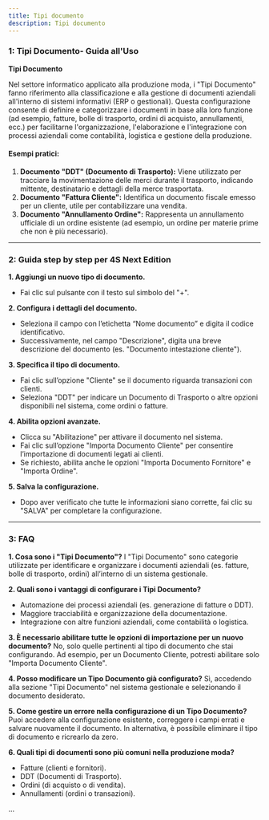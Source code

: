 ```yaml
---
title: Tipi documento
description: Tipi documento
---
```


### **1: Tipi Documento- Guida all'Uso**

**Tipi Documento**

Nel settore informatico applicato alla produzione moda, i "Tipi Documento" fanno riferimento alla classificazione e alla gestione di documenti aziendali all'interno di sistemi informativi (ERP o gestionali). Questa configurazione consente di definire e categorizzare i documenti in base alla loro funzione (ad esempio, fatture, bolle di trasporto, ordini di acquisto, annullamenti, ecc.) per facilitarne l'organizzazione, l'elaborazione e l'integrazione con processi aziendali come contabilità, logistica e gestione della produzione.

#### **Esempi pratici:**

1. **Documento "DDT" (Documento di Trasporto):**
   Viene utilizzato per tracciare la movimentazione delle merci durante il trasporto, indicando mittente, destinatario e dettagli della merce trasportata.
2. **Documento "Fattura Cliente":**
   Identifica un documento fiscale emesso per un cliente, utile per contabilizzare una vendita.
3. **Documento "Annullamento Ordine":**
   Rappresenta un annullamento ufficiale di un ordine esistente (ad esempio, un ordine per materie prime che non è più necessario).

***

### **2: Guida step by step per 4S Next Edition**



**1. Aggiungi un nuovo tipo di documento.**

* Fai clic sul pulsante con il testo sul simbolo del "+".

**2. Configura i dettagli del documento.**

* Seleziona il campo con l’etichetta “Nome documento” e digita il codice identificativo.
* Successivamente, nel campo "Descrizione", digita una breve descrizione del documento (es. "Documento intestazione cliente").

**3. Specifica il tipo di documento.**

* Fai clic sull’opzione "Cliente" se il documento riguarda transazioni con clienti.
* Seleziona "DDT" per indicare un Documento di Trasporto o altre opzioni disponibili nel sistema, come ordini o fatture.

**4. Abilita opzioni avanzate.**

* Clicca su "Abilitazione" per attivare il documento nel sistema.
* Fai clic sull’opzione "Importa Documento Cliente" per consentire l’importazione di documenti legati ai clienti.
* Se richiesto, abilita anche le opzioni "Importa Documento Fornitore" e "Importa Ordine".

**5. Salva la configurazione.**

* Dopo aver verificato che tutte le informazioni siano corrette, fai clic su "SALVA" per completare la configurazione.

***

### **3: FAQ**

**1. Cosa sono i "Tipi Documento"?**
I "Tipi Documento" sono categorie utilizzate per identificare e organizzare i documenti aziendali (es. fatture, bolle di trasporto, ordini) all’interno di un sistema gestionale.

**2. Quali sono i vantaggi di configurare i Tipi Documento?**

* Automazione dei processi aziendali (es. generazione di fatture o DDT).
* Maggiore tracciabilità e organizzazione della documentazione.
* Integrazione con altre funzioni aziendali, come contabilità o logistica.

**3. È necessario abilitare tutte le opzioni di importazione per un nuovo documento?**
No, solo quelle pertinenti al tipo di documento che stai configurando. Ad esempio, per un Documento Cliente, potresti abilitare solo "Importa Documento Cliente".

**4. Posso modificare un Tipo Documento già configurato?**
Sì, accedendo alla sezione "Tipi Documento" nel sistema gestionale e selezionando il documento desiderato.

**5. Come gestire un errore nella configurazione di un Tipo Documento?**
Puoi accedere alla configurazione esistente, correggere i campi errati e salvare nuovamente il documento. In alternativa, è possibile eliminare il tipo di documento e ricrearlo da zero.

**6. Quali tipi di documenti sono più comuni nella produzione moda?**

* Fatture (clienti e fornitori).
* DDT (Documenti di Trasporto).
* Ordini (di acquisto o di vendita).
* Annullamenti (ordini o transazioni).



...